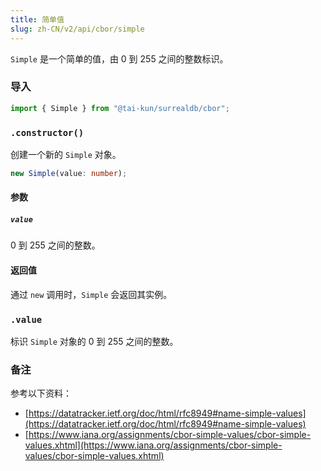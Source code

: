 ```yaml
---
title: 简单值
slug: zh-CN/v2/api/cbor/simple
---
```



`Simple` 是一个简单的值，由 0 到 255 之间的整数标识。

### 导入

```ts
import { Simple } from "@tai-kun/surrealdb/cbor";
```

### `.constructor()`

创建一个新的 `Simple` 对象。

```ts
new Simple(value: number);
```

#### 参数

##### `value`

0 到 255 之间的整数。

#### 返回值

通过 `new` 调用时，`Simple` 会返回其实例。

### `.value` <Badge variant="instance" /><Badge variant="property" />

标识 `Simple` 对象的 0 到 255 之间的整数。

### 备注

参考以下资料：

- [https://datatracker.ietf.org/doc/html/rfc8949#name-simple-values](https://datatracker.ietf.org/doc/html/rfc8949#name-simple-values)
- [https://www.iana.org/assignments/cbor-simple-values/cbor-simple-values.xhtml](https://www.iana.org/assignments/cbor-simple-values/cbor-simple-values.xhtml)
